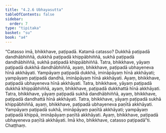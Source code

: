```yaml
---
title: "4.2.6 Ubhayasutta"
tableOfContents: false
sidebar:
  order: 7
type: "tipitaka"
basket: "su"
book: "a4"
---
```



<DynamicBreadcrumb />

<Division number="166" book="a4" bookNo="15" page="471">

<Paragraph number="980" book="a4">
“Catasso imā, bhikkhave, paṭipadā. Katamā catasso? Dukkhā paṭipadā dandhābhiññā, dukkhā paṭipadā khippābhiññā, sukhā paṭipadā dandhābhiññā, sukhā paṭipadā khippābhiññā.
</Paragraph>

<Paragraph number="981" book="a4">
Tatra, bhikkhave, yāyaṃ paṭipadā dukkhā dandhābhiññā, ayaṃ, bhikkhave, paṭipadā ubhayeneva hīnā akkhāyati. Yampāyaṃ paṭipadā dukkhā, imināpāyaṃ hīnā akkhāyati; yampāyaṃ paṭipadā dandhā, imināpāyaṃ hīnā akkhāyati. Ayaṃ, bhikkhave, paṭipadā ubhayeneva hīnā akkhāyati.
</Paragraph>

<Paragraph number="982" book="a4">
Tatra, bhikkhave, yāyaṃ paṭipadā dukkhā khippābhiññā, ayaṃ, bhikkhave, paṭipadā dukkhattā hīnā akkhāyati.
</Paragraph>

<Paragraph number="983" book="a4">
Tatra, bhikkhave, yāyaṃ paṭipadā sukhā dandhābhiññā, ayaṃ, bhikkhave, paṭipadā dandhattā hīnā akkhāyati.
</Paragraph>

<Paragraph number="984" book="a4">
Tatra, bhikkhave, yāyaṃ paṭipadā sukhā khippābhiññā, ayaṃ, bhikkhave, paṭipadā ubhayeneva paṇītā akkhāyati. Yampāyaṃ paṭipadā sukhā, imināpāyaṃ paṇītā akkhāyati; yampāyaṃ paṭipadā khippā, imināpāyaṃ paṇītā akkhāyati. Ayaṃ, bhikkhave, paṭipadā ubhayeneva paṇītā akkhāyati. Imā kho, bhikkhave, catasso paṭipadā”ti.

</Paragraph>
</Division>

<Paragraph number="985" type="center" book="a4">
Chaṭṭhaṃ.
</Paragraph>